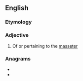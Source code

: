 ==English==

===Etymology===
{{suffix|en|masseter|ic}}

===Adjective===
{{en-adj|-}}

# {{lb|en|anatomy}} Of or pertaining to the [[masseter]]

===Anagrams===
* {{l|en|miscreates}}
* {{l|en|screamiest}}
